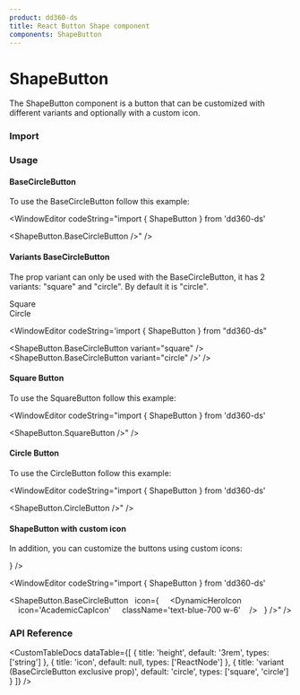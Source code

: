 ```yaml
---
product: dd360-ds
title: React Button Shape component
components: ShapeButton
---
```


# <span name="floating-nav">ShapeButton</span>

The ShapeButton component is a button that can be customized with different variants and optionally with a custom icon.

### <span name="floating-nav">Import</span>

<WindowEditor codeString="import { ShapeButton } from 'dd360-ds'" />
<WindowEditor codeString="import { ShapeButton } from 'dd360-ds/Buttons'" />
<WindowEditor codeString="import ShapeButton from 'dd360-ds/ShapeButton'" />

### <span name="floating-nav">Usage</span>

#### <span name="floating-nav">BaseCircleButton</span>

To use the BaseCircleButton follow this example:

<ContainerComponentDoc>
    <ShapeButton.BaseCircleButton />
</ContainerComponentDoc>

<WindowEditor codeString="import { ShapeButton } from 'dd360-ds'

<ShapeButton.BaseCircleButton />" />

#### <span name="floating-nav">Variants BaseCircleButton</span>

The prop variant can only be used with the BaseCircleButton, it has 2 variants: "square" and "circle". By default it is "circle".

<ContainerComponentDoc className="flex align-center items-center gap-x-3">
    <div className="flex flex-col align-center items-center">
        <Text className="flex mb-1">Square</Text>
        <ShapeButton.BaseCircleButton variant="square" />
    </div>
    <div className="flex flex-col align-center items-center">
        <Text className="flex mb-1">Circle</Text>
        <ShapeButton.BaseCircleButton variant="circle" />
    </div>
</ContainerComponentDoc>

<WindowEditor codeString='import { ShapeButton } from "dd360-ds"

<ShapeButton.BaseCircleButton variant="square" />
<ShapeButton.BaseCircleButton variant="circle" />' />

#### <span name="floating-nav">Square Button</span>

To use the SquareButton follow this example:

<ContainerComponentDoc>
    <ShapeButton.SquareButton />
</ContainerComponentDoc>

<WindowEditor codeString="import { ShapeButton } from 'dd360-ds'

<ShapeButton.SquareButton />" />

#### <span name="floating-nav">Circle Button</span>

To use the CircleButton follow this example:

<ContainerComponentDoc>
    <ShapeButton.CircleButton />
</ContainerComponentDoc>

<WindowEditor
    codeString="import { ShapeButton } from 'dd360-ds'

<ShapeButton.CircleButton />" />

#### <span name="floating-nav">ShapeButton with custom icon</span>

In addition, you can customize the buttons using custom icons:

<ContainerComponentDoc>
    <ShapeButton.BaseCircleButton icon={<DynamicHeroIcon icon="AcademicCapIcon" className="text-blue-700 w-6" />} />
</ContainerComponentDoc>

<WindowEditor codeString="import { ShapeButton } from 'dd360-ds'

<ShapeButton.BaseCircleButton 
&nbsp;&nbsp;icon={
&nbsp;&nbsp;&nbsp;&nbsp;<DynamicHeroIcon 
&nbsp;&nbsp;&nbsp;&nbsp;icon='AcademicCapIcon' 
&nbsp;&nbsp;&nbsp;&nbsp;className='text-blue-700 w-6' 
&nbsp;&nbsp;&nbsp;/>
&nbsp;&nbsp;} 
/>" />

### <span name="floating-nav">API Reference</span>

<CustomTableDocs
    dataTable={[
        { title: 'height', default: '3rem', types: ['string'] },
        { title: 'icon', default: null, types: ['ReactNode'] },
        { title: 'variant (BaseCircleButton exclusive prop)', default: 'circle', types: ['square', 'circle'] }
    ]}
/>

